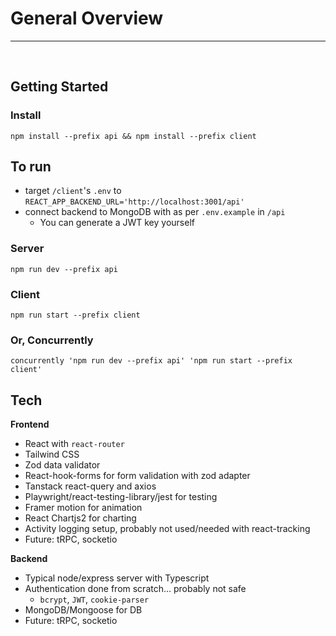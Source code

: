 
<Meta title="Docs/Overview" />

# General Overview

<hr />
<br />

## Getting Started

### Install

```
npm install --prefix api && npm install --prefix client
```

## To run

- target `/client`'s `.env` to `REACT_APP_BACKEND_URL='http://localhost:3001/api'`
- connect backend to MongoDB with as per `.env.example` in `/api`
  - You can generate a JWT key yourself

### Server

```
npm run dev --prefix api
```

### Client

```
npm run start --prefix client
```

### Or, Concurrently

```
concurrently 'npm run dev --prefix api' 'npm run start --prefix client'
```

## Tech

**Frontend**

- React with `react-router`
- Tailwind CSS
- Zod data validator
- React-hook-forms for form validation with zod adapter
- Tanstack react-query and axios
- Playwright/react-testing-library/jest for testing
- Framer motion for animation
- React Chartjs2 for charting
- Activity logging setup, probably not used/needed with react-tracking
- Future: tRPC, socketio

**Backend**

- Typical node/express server with Typescript
- Authentication done from scratch... probably not safe
  - `bcrypt`, `JWT`, `cookie-parser`
- MongoDB/Mongoose for DB
- Future: tRPC, socketio
